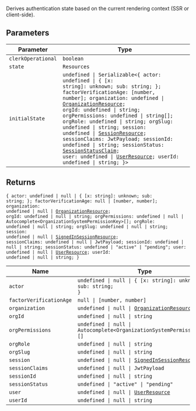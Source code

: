 Derives authentication state based on the current rendering context (SSR or client-side).

## Parameters

| Parameter          | Type                                                                                                                                                                                                                                                                                                                                                                                                                                                                                                                                                                                                                                                                                                               |
| ------------------ | ------------------------------------------------------------------------------------------------------------------------------------------------------------------------------------------------------------------------------------------------------------------------------------------------------------------------------------------------------------------------------------------------------------------------------------------------------------------------------------------------------------------------------------------------------------------------------------------------------------------------------------------------------------------------------------------------------------------ |
| `clerkOperational` | `boolean`                                                                                                                                                                                                                                                                                                                                                                                                                                                                                                                                                                                                                                                                                                          |
| `state`            | `Resources`                                                                                                                                                                                                                                                                                                                                                                                                                                                                                                                                                                                                                                                                                                        |
| `initialState`     | <code>undefined \| Serializable\<\{ actor: undefined \| \{ [x: string]: unknown; sub: string; \}; factorVerificationAge: \[number, number\]; organization: undefined \| [OrganizationResource](/docs/reference/javascript/organization); orgId: undefined \| string; orgPermissions: undefined \| string[]; orgRole: undefined \| string; orgSlug: undefined \| string; session: undefined \| [SessionResource](/docs/reference/javascript/session); sessionClaims: JwtPayload; sessionId: undefined \| string; sessionStatus: [SessionStatusClaim](/docs/reference/javascript/types/session-status); user: undefined \| [UserResource](/docs/reference/javascript/user); userId: undefined \| string; \}\></code> |

## Returns

<code>\{ actor: undefined \| null \| \{ [x: string]: unknown; sub: string; \}; factorVerificationAge: null \| \[number, number\]; organization: undefined \| null \| [OrganizationResource](/docs/reference/javascript/organization); orgId: undefined \| null \| string; orgPermissions: undefined \| null \| Autocomplete\<OrganizationSystemPermissionKey\>[]; orgRole: undefined \| null \| string; orgSlug: undefined \| null \| string; session: undefined \| null \| [SignedInSessionResource](/docs/reference/javascript/session); sessionClaims: undefined \| null \| JwtPayload; sessionId: undefined \| null \| string; sessionStatus: undefined \| "active" \| "pending"; user: undefined \| null \| [UserResource](/docs/reference/javascript/user); userId: undefined \| null \| string; \}</code>

| Name                    | Type                                                                                              |
| ----------------------- | ------------------------------------------------------------------------------------------------- |
| `actor`                 | <code>undefined \| null \| \{ [x: string]: unknown; sub: string; \}</code>                        |
| `factorVerificationAge` | <code>null \| \[number, number\]</code>                                                           |
| `organization`          | <code>undefined \| null \| [OrganizationResource](/docs/reference/javascript/organization)</code> |
| `orgId`                 | <code>undefined \| null \| string</code>                                                          |
| `orgPermissions`        | <code>undefined \| null \| Autocomplete\<OrganizationSystemPermissionKey\>[]</code>               |
| `orgRole`               | <code>undefined \| null \| string</code>                                                          |
| `orgSlug`               | <code>undefined \| null \| string</code>                                                          |
| `session`               | <code>undefined \| null \| [SignedInSessionResource](/docs/reference/javascript/session)</code>   |
| `sessionClaims`         | <code>undefined \| null \| JwtPayload</code>                                                      |
| `sessionId`             | <code>undefined \| null \| string</code>                                                          |
| `sessionStatus`         | <code>undefined \| "active" \| "pending"</code>                                                   |
| `user`                  | <code>undefined \| null \| [UserResource](/docs/reference/javascript/user)</code>                 |
| `userId`                | <code>undefined \| null \| string</code>                                                          |
